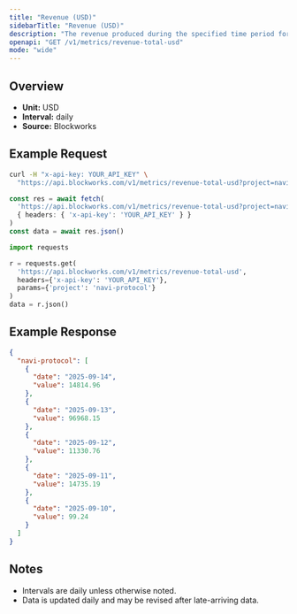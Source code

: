 ```yaml
---
title: "Revenue (USD)"
sidebarTitle: "Revenue (USD)"
description: "The revenue produced during the specified time period for given project."
openapi: "GET /v1/metrics/revenue-total-usd"
mode: "wide"
---
```


## Overview

- **Unit:** USD
- **Interval:** daily
- **Source:** Blockworks

## Example Request

<CodeGroup>

```bash cURL
curl -H "x-api-key: YOUR_API_KEY" \
  "https://api.blockworks.com/v1/metrics/revenue-total-usd?project=navi-protocol"
```

```typescript TypeScript
const res = await fetch(
  'https://api.blockworks.com/v1/metrics/revenue-total-usd?project=navi-protocol',
  { headers: { 'x-api-key': 'YOUR_API_KEY' } }
)
const data = await res.json()
```

```python Python
import requests

r = requests.get(
  'https://api.blockworks.com/v1/metrics/revenue-total-usd',
  headers={'x-api-key': 'YOUR_API_KEY'},
  params={'project': 'navi-protocol'}
)
data = r.json()
```

</CodeGroup>

## Example Response

```json
{
  "navi-protocol": [
    {
      "date": "2025-09-14",
      "value": 14814.96
    },
    {
      "date": "2025-09-13",
      "value": 96968.15
    },
    {
      "date": "2025-09-12",
      "value": 11330.76
    },
    {
      "date": "2025-09-11",
      "value": 14735.19
    },
    {
      "date": "2025-09-10",
      "value": 99.24
    }
  ]
}
```

## Notes
- Intervals are daily unless otherwise noted.
- Data is updated daily and may be revised after late-arriving data.